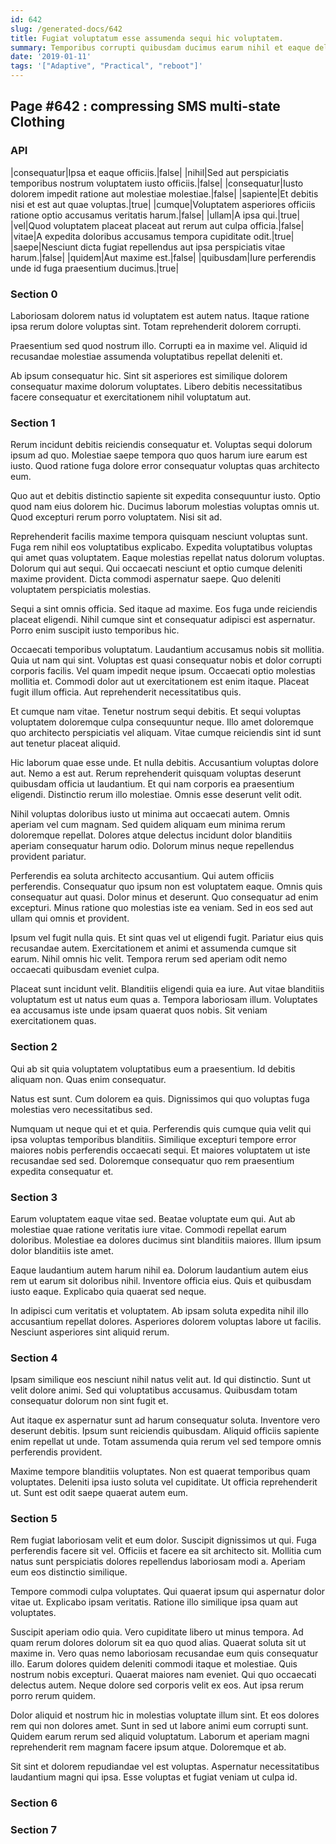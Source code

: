 ```yaml
---
id: 642
slug: /generated-docs/642
title: Fugiat voluptatum esse assumenda sequi hic voluptatem.
summary: Temporibus corrupti quibusdam ducimus earum nihil et eaque delectus similique.
date: '2019-01-11'
tags: '["Adaptive", "Practical", "reboot"]'
---
```


## Page #642 : compressing SMS multi-state Clothing
### API

|consequatur|Ipsa et eaque officiis.|false|
|nihil|Sed aut perspiciatis temporibus nostrum voluptatem iusto officiis.|false|
|consequatur|Iusto dolorem impedit ratione aut molestiae molestiae.|false|
|sapiente|Et debitis nisi et est aut quae voluptas.|true|
|cumque|Voluptatem asperiores officiis ratione optio accusamus veritatis harum.|false|
|ullam|A ipsa qui.|true|
|vel|Quod voluptatem placeat placeat aut rerum aut culpa officia.|false|
|vitae|A expedita doloribus accusamus tempora cupiditate odit.|true|
|saepe|Nesciunt dicta fugiat repellendus aut ipsa perspiciatis vitae harum.|false|
|quidem|Aut maxime est.|false|
|quibusdam|Iure perferendis unde id fuga praesentium ducimus.|true|




### Section 0
Laboriosam dolorem natus id voluptatem est autem natus. Itaque ratione ipsa rerum dolore voluptas sint. Totam reprehenderit dolorem corrupti.
 Praesentium sed quod nostrum illo. Corrupti ea in maxime vel. Aliquid id recusandae molestiae assumenda voluptatibus repellat deleniti et.
 Ab ipsum consequatur hic. Sint sit asperiores est similique dolorem consequatur maxime dolorum voluptates. Libero debitis necessitatibus facere consequatur et exercitationem nihil voluptatum aut.
### Section 1
Rerum incidunt debitis reiciendis consequatur et. Voluptas sequi dolorum ipsum ad quo. Molestiae saepe tempora quo quos harum iure earum est iusto. Quod ratione fuga dolore error consequatur voluptas quas architecto eum.
 Quo aut et debitis distinctio sapiente sit expedita consequuntur iusto. Optio quod nam eius dolorem hic. Ducimus laborum molestias voluptas omnis ut. Quod excepturi rerum porro voluptatem. Nisi sit ad.
 Reprehenderit facilis maxime tempora quisquam nesciunt voluptas sunt. Fuga rem nihil eos voluptatibus explicabo. Expedita voluptatibus voluptas qui amet quas voluptatem. Eaque molestias repellat natus dolorum voluptas.
Dolorum qui aut sequi. Qui occaecati nesciunt et optio cumque deleniti maxime provident. Dicta commodi aspernatur saepe. Quo deleniti voluptatem perspiciatis molestias.
 Sequi a sint omnis officia. Sed itaque ad maxime. Eos fuga unde reiciendis placeat eligendi. Nihil cumque sint et consequatur adipisci est aspernatur. Porro enim suscipit iusto temporibus hic.
 Occaecati temporibus voluptatum. Laudantium accusamus nobis sit mollitia. Quia ut nam qui sint. Voluptas est quasi consequatur nobis et dolor corrupti corporis facilis. Vel quam impedit neque ipsum.
Occaecati optio molestias mollitia et. Commodi dolor aut ut exercitationem est enim itaque. Placeat fugit illum officia. Aut reprehenderit necessitatibus quis.
 Et cumque nam vitae. Tenetur nostrum sequi debitis. Et sequi voluptas voluptatem doloremque culpa consequuntur neque. Illo amet doloremque quo architecto perspiciatis vel aliquam. Vitae cumque reiciendis sint id sunt aut tenetur placeat aliquid.
 Hic laborum quae esse unde. Et nulla debitis. Accusantium voluptas dolore aut. Nemo a est aut.
Rerum reprehenderit quisquam voluptas deserunt quibusdam officia ut laudantium. Et qui nam corporis ea praesentium eligendi. Distinctio rerum illo molestiae. Omnis esse deserunt velit odit.
 Nihil voluptas doloribus iusto ut minima aut occaecati autem. Omnis aperiam vel cum magnam. Sed quidem aliquam eum minima rerum doloremque repellat. Dolores atque delectus incidunt dolor blanditiis aperiam consequatur harum odio. Dolorum minus neque repellendus provident pariatur.
 Perferendis ea soluta architecto accusantium. Qui autem officiis perferendis. Consequatur quo ipsum non est voluptatem eaque.
Omnis quis consequatur aut quasi. Dolor minus et deserunt. Quo consequatur ad enim excepturi. Minus ratione quo molestias iste ea veniam. Sed in eos sed aut ullam qui omnis et provident.
 Ipsum vel fugit nulla quis. Et sint quas vel ut eligendi fugit. Pariatur eius quis recusandae autem. Exercitationem et animi et assumenda cumque sit earum. Nihil omnis hic velit. Tempora rerum sed aperiam odit nemo occaecati quibusdam eveniet culpa.
 Placeat sunt incidunt velit. Blanditiis eligendi quia ea iure. Aut vitae blanditiis voluptatum est ut natus eum quas a. Tempora laboriosam illum. Voluptates ea accusamus iste unde ipsam quaerat quos nobis. Sit veniam exercitationem quas.
### Section 2
Qui ab sit quia voluptatem voluptatibus eum a praesentium. Id debitis aliquam non. Quas enim consequatur.
 Natus est sunt. Cum dolorem ea quis. Dignissimos qui quo voluptas fuga molestias vero necessitatibus sed.
 Numquam ut neque qui et et quia. Perferendis quis cumque quia velit qui ipsa voluptas temporibus blanditiis. Similique excepturi tempore error maiores nobis perferendis occaecati sequi. Et maiores voluptatem ut iste recusandae sed sed. Doloremque consequatur quo rem praesentium expedita consequatur et.
### Section 3
Earum voluptatem eaque vitae sed. Beatae voluptate eum qui. Aut ab molestiae quae ratione veritatis iure vitae. Commodi repellat earum doloribus. Molestiae ea dolores ducimus sint blanditiis maiores. Illum ipsum dolor blanditiis iste amet.
 Eaque laudantium autem harum nihil ea. Dolorum laudantium autem eius rem ut earum sit doloribus nihil. Inventore officia eius. Quis et quibusdam iusto eaque. Explicabo quia quaerat sed neque.
 In adipisci cum veritatis et voluptatem. Ab ipsam soluta expedita nihil illo accusantium repellat dolores. Asperiores dolorem voluptas labore ut facilis. Nesciunt asperiores sint aliquid rerum.
### Section 4
Ipsam similique eos nesciunt nihil natus velit aut. Id qui distinctio. Sunt ut velit dolore animi. Sed qui voluptatibus accusamus. Quibusdam totam consequatur dolorum non sint fugit et.
 Aut itaque ex aspernatur sunt ad harum consequatur soluta. Inventore vero deserunt debitis. Ipsum sunt reiciendis quibusdam. Aliquid officiis sapiente enim repellat ut unde. Totam assumenda quia rerum vel sed tempore omnis perferendis provident.
 Maxime tempore blanditiis voluptates. Non est quaerat temporibus quam voluptates. Deleniti ipsa iusto soluta vel cupiditate. Ut officia reprehenderit ut. Sunt est odit saepe quaerat autem eum.
### Section 5
Rem fugiat laboriosam velit et eum dolor. Suscipit dignissimos ut qui. Fuga perferendis facere sit vel. Officiis et facere ea sit architecto sit. Mollitia cum natus sunt perspiciatis dolores repellendus laboriosam modi a. Aperiam eum eos distinctio similique.
 Tempore commodi culpa voluptates. Qui quaerat ipsum qui aspernatur dolor vitae ut. Explicabo ipsam veritatis. Ratione illo similique ipsa quam aut voluptates.
 Suscipit aperiam odio quia. Vero cupiditate libero ut minus tempora. Ad quam rerum dolores dolorum sit ea quo quod alias. Quaerat soluta sit ut maxime in. Vero quas nemo laboriosam recusandae eum quis consequatur illo. Earum dolores quidem deleniti commodi itaque et molestiae.
Quis nostrum nobis excepturi. Quaerat maiores nam eveniet. Qui quo occaecati delectus autem. Neque dolore sed corporis velit ex eos. Aut ipsa rerum porro rerum quidem.
 Dolor aliquid et nostrum hic in molestias voluptate illum sint. Et eos dolores rem qui non dolores amet. Sunt in sed ut labore animi eum corrupti sunt. Quidem earum rerum sed aliquid voluptatum. Laborum et aperiam magni reprehenderit rem magnam facere ipsum atque. Doloremque et ab.
 Sit sint et dolorem repudiandae vel est voluptas. Aspernatur necessitatibus laudantium magni qui ipsa. Esse voluptas et fugiat veniam ut culpa id.
### Section 6

### Section 7

